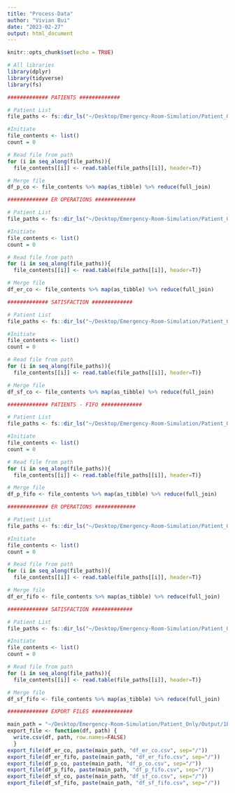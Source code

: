 ```yaml
---
title: "Process-Data"
author: "Vivian Bui"
date: "2023-02-27"
output: html_document
---
```


```r
knitr::opts_chunk$set(echo = TRUE)
```

```R
# All libraries
library(dplyr)
library(tidyverse)
library(fs) 

```

```R
############# PATIENTS #############

# Patient List 
file_paths <- fs::dir_ls("~/Desktop/Emergency-Room-Simulation/Patient_Only/Output/1B/Combination/PatientList")

#Initiate 
file_contents <- list() 
count = 0 

# Read file from path 
for (i in seq_along(file_paths)){
  file_contents[[i]] <- read.table(file_paths[[i]], header=T)}

# Merge file
df_p_co <- file_contents %>% map(as_tibble) %>% reduce(full_join)

```


```R
############# ER OPERATIONS #############

# Patient List 
file_paths <- fs::dir_ls("~/Desktop/Emergency-Room-Simulation/Patient_Only/Output/1B/Combination/EmergencyRoom")

#Initiate 
file_contents <- list() 
count = 0 

# Read file from path 
for (i in seq_along(file_paths)){
  file_contents[[i]] <- read.table(file_paths[[i]], header=T)}

# Merge file
df_er_co <- file_contents %>% map(as_tibble) %>% reduce(full_join)

```


```R
############# SATISFACTION #############

# Patient List 
file_paths <- fs::dir_ls("~/Desktop/Emergency-Room-Simulation/Patient_Only/Output/1B/Combination/Satisfaction")

#Initiate 
file_contents <- list() 
count = 0 

# Read file from path 
for (i in seq_along(file_paths)){
  file_contents[[i]] <- read.table(file_paths[[i]], header=T)}

# Merge file
df_sf_co <- file_contents %>% map(as_tibble) %>% reduce(full_join)

```


```R
############# PATIENTS - FIFO #############

# Patient List 
file_paths <- fs::dir_ls("~/Desktop/Emergency-Room-Simulation/Patient_Only/Output/1B/FIFO/PatientList")

#Initiate 
file_contents <- list() 
count = 0 

# Read file from path 
for (i in seq_along(file_paths)){
  file_contents[[i]] <- read.table(file_paths[[i]], header=T)}

# Merge file
df_p_fifo <- file_contents %>% map(as_tibble) %>% reduce(full_join)

```


```R
############# ER OPERATIONS #############

# Patient List 
file_paths <- fs::dir_ls("~/Desktop/Emergency-Room-Simulation/Patient_Only/Output/1B/FIFO/EmergencyRoom")

#Initiate 
file_contents <- list() 
count = 0 

# Read file from path 
for (i in seq_along(file_paths)){
  file_contents[[i]] <- read.table(file_paths[[i]], header=T)}

# Merge file
df_er_fifo <- file_contents %>% map(as_tibble) %>% reduce(full_join)

```


```R
############# SATISFACTION #############

# Patient List 
file_paths <- fs::dir_ls("~/Desktop/Emergency-Room-Simulation/Patient_Only/Output/1B/FIFO/Satisfaction")

#Initiate 
file_contents <- list() 
count = 0 

# Read file from path 
for (i in seq_along(file_paths)){
  file_contents[[i]] <- read.table(file_paths[[i]], header=T)}

# Merge file
df_sf_fifo <- file_contents %>% map(as_tibble) %>% reduce(full_join)

```


```R
############# EXPORT FILES #############

main_path = "~/Desktop/Emergency-Room-Simulation/Patient_Only/Output/1B/Processed"
export_file <- function(df, path) {
  write.csv(df, path, row.names=FALSE)
  }
export_file(df_er_co, paste(main_path, "df_er_co.csv", sep="/"))
export_file(df_er_fifo, paste(main_path, "df_er_fifo.csv", sep="/"))
export_file(df_p_co, paste(main_path, "df_p_co.csv", sep="/"))
export_file(df_p_fifo, paste(main_path, "df_p_fifo.csv", sep="/"))
export_file(df_sf_co, paste(main_path, "df_sf_co.csv", sep="/"))
export_file(df_sf_fifo, paste(main_path, "df_sf_fifo.csv", sep="/"))

```





